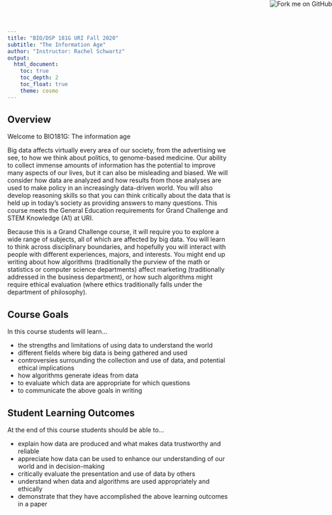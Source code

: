 ```yaml
---
title: "BIO/DSP 181G URI Fall 2020"
subtitle: "The Information Age"
author: "Instructor: Rachel Schwartz"
output: 
  html_document:
    toc: true
    toc_depth: 2
    toc_float: true
    theme: cosmo
---
```

<a href="https://github.com/rachelss/BIO181G_Fall20"><img style="position: absolute; top: 0; right: 0; border: 0;" src="https://s3.amazonaws.com/github/ribbons/forkme_right_red_aa0000.png" alt="Fork me on GitHub"></a>

## Overview

Welcome to BIO181G: The information age

Big data affects virtually every area of our society, from the advertising we see, to how we think about politics, to genome-based medicine. Our ability to collect immense amounts of information has the potential to improve many aspects of our lives, but it can also be misleading and biased. We will consider how data are analyzed and how results from those analyses are used to make policy in an increasingly data-driven world. You will also develop reasoning skills so that you can think critically about the data that is held up in today’s society as providing answers to many questions. This course meets the General Education requirements for Grand Challenge and STEM Knowledge (A1) at URI.

Because this is a Grand Challenge course, it will require you to explore a wide range of subjects, all of which are affected by big data. You will learn to think across disciplinary boundaries, and hopefully you will interact with people with different experiences, majors, and interests. You might end up writing about how algorithms (traditionally the purview of the math or statistics or computer science departments) affect marketing (traditionally addressed in the business department), or how such algorithms might require ethical evaluation (where ethics traditionally falls under the department of philosophy).

## Course Goals

In this course students will learn...

* the strengths and limitations of using data to understand the world
* different fields where big data is being gathered and used
* controversies surrounding the collection and use of data, and potential ethical implications
* how algorithms generate ideas from data
* to evaluate which data are appropriate for which questions
* to communicate the above goals in writing

## Student Learning Outcomes

At the end of this course students should be able to…

* explain how data are produced and what makes data trustworthy and reliable
* appreciate how data can be used to enhance our understanding of our world and in decision-making
* critically evaluate the presentation and use of data by others
* understand when data and algorithms are used appropriately and ethically
* demonstrate that they have accomplished the above learning outcomes in a paper